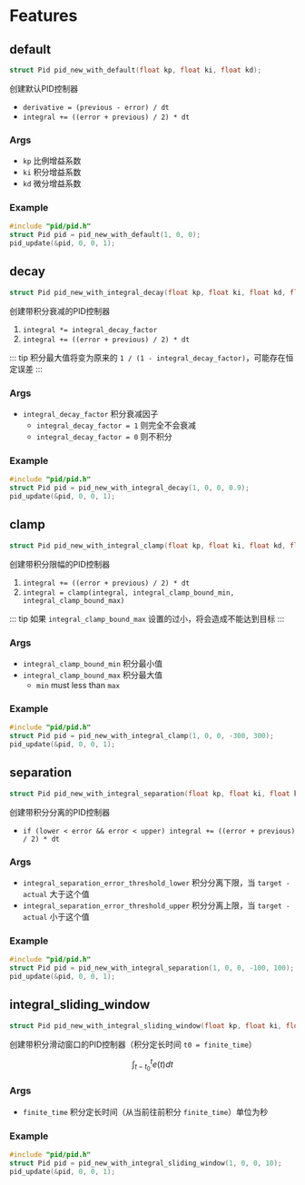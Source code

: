 # Features

## default

```c
struct Pid pid_new_with_default(float kp, float ki, float kd);
```

创建默认PID控制器

- `derivative = (previous - error) / dt`
- `integral += ((error + previous) / 2) * dt`

### Args

- `kp` 比例增益系数
- `ki` 积分增益系数
- `kd` 微分增益系数

### Example

```c
#include "pid/pid.h"
struct Pid pid = pid_new_with_default(1, 0, 0);
pid_update(&pid, 0, 0, 1);
```

## decay

```c
struct Pid pid_new_with_integral_decay(float kp, float ki, float kd, float integral_decay_factor);
```

创建带积分衰减的PID控制器

1. `integral *= integral_decay_factor`
2. `integral += ((error + previous) / 2) * dt`

::: tip
积分最大值将变为原来的 `1 / (1 - integral_decay_factor)`，可能存在恒定误差
:::

### Args

- `integral_decay_factor` 积分衰减因子
  - `integral_decay_factor = 1` 则完全不会衰减
  - `integral_decay_factor = 0` 则不积分


### Example

```c
#include "pid/pid.h"
struct Pid pid = pid_new_with_integral_decay(1, 0, 0, 0.9);
pid_update(&pid, 0, 0, 1);
```

## clamp

```c
struct Pid pid_new_with_integral_clamp(float kp, float ki, float kd, float integral_clamp_bound_min, float integral_clamp_bound_max);
```

创建带积分限幅的PID控制器

1. `integral += ((error + previous) / 2) * dt`
2. `integral = clamp(integral, integral_clamp_bound_min, integral_clamp_bound_max)`

::: tip
如果 `integral_clamp_bound_max` 设置的过小，将会造成不能达到目标
:::

### Args

- `integral_clamp_bound_min` 积分最小值
- `integral_clamp_bound_max` 积分最大值
  - `min` must less than `max`

### Example

```c
#include "pid/pid.h"
struct Pid pid = pid_new_with_integral_clamp(1, 0, 0, -300, 300);
pid_update(&pid, 0, 0, 1);
```

## separation

```c
struct Pid pid_new_with_integral_separation(float kp, float ki, float kd, float integral_separation_error_threshold_lower, float integral_separation_error_threshold_upper);
```

创建带积分分离的PID控制器

- `if (lower < error && error < upper) integral += ((error + previous) / 2) * dt`

### Args

- `integral_separation_error_threshold_lower` 积分分离下限，当 `target - actual` 大于这个值
- `integral_separation_error_threshold_upper` 积分分离上限，当 `target - actual` 小于这个值

### Example

```c
#include "pid/pid.h"
struct Pid pid = pid_new_with_integral_separation(1, 0, 0, -100, 100);
pid_update(&pid, 0, 0, 1);
```

## integral_sliding_window

```c
struct Pid pid_new_with_integral_sliding_window(float kp, float ki, float kd, float finite_time);
```

创建带积分滑动窗口的PID控制器（积分定长时间 `t0 = finite_time`）

```math
\int_{t - t_0}^{t} e(t) dt
```

### Args

- `finite_time` 积分定长时间（从当前往前积分 `finite_time`）单位为秒

### Example

```c
#include "pid/pid.h"
struct Pid pid = pid_new_with_integral_sliding_window(1, 0, 0, 10);
pid_update(&pid, 0, 0, 1);
```
